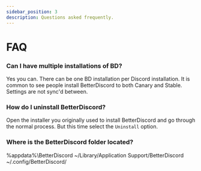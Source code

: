 ```yaml
---
sidebar_position: 3
description: Questions asked frequently.
---
```



# FAQ

### Can I have multiple installations of BD?

Yes you can. There can be one BD installation per Discord installation. It is common to see people install BetterDiscord to both Canary and Stable. Settings are not sync'd between.

### How do I uninstall BetterDiscord?

Open the installer you originally used to install BetterDiscord and go through the normal process. But this time select the `Uninstall` option.

### Where is the BetterDiscord folder located?

<Tabs className="code-tabs">
<TabItem value="windows"><CodeBlock language="bash">%appdata%\BetterDiscord</CodeBlock></TabItem>
<TabItem value="mac"><CodeBlock language="bash">~/Library/Application Support/BetterDiscord</CodeBlock></TabItem>
<TabItem value="linux"><CodeBlock language="bash">~/.config/BetterDiscord/</CodeBlock></TabItem>
</Tabs>
